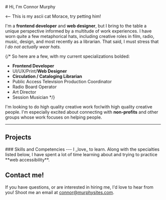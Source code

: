 
<div className='ascii-feature float-left text-secondary p-2'>
  <AsciiCat />
</div>
# Hi, I'm Connor Murphy

\<-- This is my ascii cat Morace, try petting him!

I'm a **frontend developer** and **web designer**,
but I bring to the table a unique perspective informed
by a multitude of work experiences. I have worn quite a few
metaphorical hats, including creative roles in film, radio,
music, design, and most recently as a librarian. That said,
I must stress that _I do not actually wear hats._

{/* So here are a few, with my current specializations bolded:

- **Frontend Developer**
- UI/UX/Print/**Web Designer**
- **Circulation / Cataloging Librarian**
- Public Access Television Production Coordinator
- Radio Board Operator
- Art Director
- Session Musician */}

I'm looking to do high quality creative work for/with high quality
creative people. I'm especially excited about connecting with **non-profits**
and other groups whose work focuses on helping people.

---

<h2 className='text-center mb-4'>Projects</h2>

<CardBox>
  <ImgCard
    colSize='12'
    live="https://moracethechat.com"
    path='morace'
    imgSrc={morace}
    title="M.O.R.A.C.E."
    text="PHP site displaying MySQL data about album releases"
  />
  <ImgCard
    live="https://moracethechat.com"
    path='morace'
    imgSrc='https://loremflickr.com/320/240/site'
    title="Fake Test"
    text="this project is fake"
  />
  <ImgCard
    live="https://moracethechat.com"
    imgSrc='https://loremflickr.com/320/240/art'
    title="Test Proj"
    text="this project is fake"
  />
  <ImgCard
    imgSrc='https://loremflickr.com/320/240/what'
    title="What's this?"
    text="this project is fake"
  />
</CardBox>

<Container fluid className='bg-primary text-white pb-2 pt-3 px-5 my-4'>
### Skills and Competencies
---
I _love_ to learn. Along with the specialties listed below, I have
spent a lot of time learning about and trying to practice **web
accessibility**.

<Skills variant='plain' />
</Container>

## Contact me!
If you have questions, or are interested in hiring me, I'd love to hear
from you! Shoot me an email at [connor@murphysites.com](mailto:connor@murphysites.com).